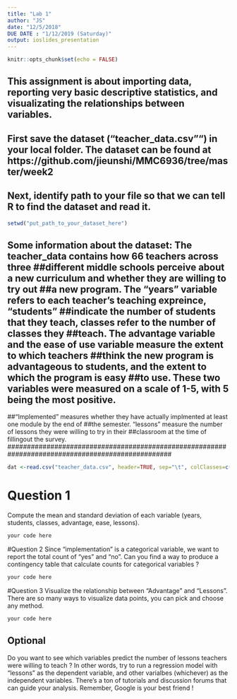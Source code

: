 ```yaml
---
title: "Lab 1"
author: "JS"
date: "12/5/2018"
DUE DATE : "1/12/2019 (Saturday)"
output: ioslides_presentation
---
```


```r
knitr::opts_chunk$set(echo = FALSE)
```


## This assignment is about importing data, reporting very basic descriptive statistics, and visualizating the relationships between variables. 

## First save the dataset ("teacher_data.csv"") in your local folder. The dataset can be found at https://github.com/jieunshi/MMC6936/tree/master/week2

## Next, identify path to your file so that we can tell R to find the dataset and read it. 


```r

setwd("put_path_to_your_dataset_here")

```
##################################################################################################
## Some information about the dataset: The teacher_data contains how 66 teachers across three    ##different middle schools perceive about a new curriculum and whether they are willing to try out ##a new program.  The "years" variable refers to each teacher's teaching expreince, "students" ##indicate the number of students that they teach, classes refer to the number of classes they ##teach.  The advantage variable and the ease of use variable measure the extent to which teachers ##think the new program is advantageous to students, and the extent to which the program is easy ##to use. These two variables were measured on a scale of 1-5, with 5 being the most positive. 
##"Implemented" measures whether they have actually implmented at least one module by the end of ##the semester.  "lessons" measure the number of lessons they were willing to try in their ##classroom at the time of fillingout the survey.  
##################################################################################################

```r

dat <-read.csv("teacher_data.csv", header=TRUE, sep="\t", colClasses=c("id"="character", "implemented"="factor"))

```


# Question 1 
Compute the mean and standard deviation of each variable (years, students, classes, advantage, ease, lessons). 

```r

your code here 

```

#Question 2 
Since "implementation" is a categorical variable, we want to report the total count of "yes" and "no". Can you find a way to produce a contingency table that calculate counts for categorical variables ? 

```r

your code here 

```


#Question 3
Visualize the relationship between "Advantage" and "Lessons". 
There are so many ways to visualize data points, you can pick and choose any method. 


```r

your code here 

```

## Optional 
Do you want to see which variables predict the number of lessons teachers were willing to teach ? In other words, try to run a regression model with "lessons" as the dependent variable, and other varialbes (whichever) as the independent variables. There's a ton of tutorials and discussion forums that can guide your analysis. Remember, Google is your best friend ! 
